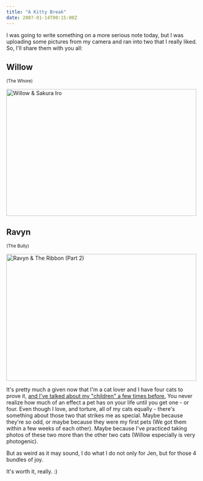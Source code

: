 ```yaml
---
title: "A Kitty Break"
date: 2007-01-14T00:15:00Z
---
```


I was going to write something on a more serious note today, but I was uploading some pictures from my camera and ran into two that I really liked. So, I'll share them with you all:

## Willow
<small>(The Whore)</small>

[<img src="http://farm1.static.flickr.com/133/356680871_5f418258ef.jpg" width="500" height="333" alt="Willow & Sakura Iro" />][1]

## Ravyn
<small>(The Bully)</small>

[<img src="http://farm1.static.flickr.com/125/356675904_401032fd1e.jpg" width="500" height="333" alt="Ravyn & The Ribbon (Part 2)" />][2]

It's pretty much a given now that I'm a cat lover and I have four cats to prove it, [and I've talked about my "children" a few times before.][3] You never realize how much of an effect a pet has on your life until you get one - or four. Even though I love, and torture, all of my cats equally - there's something about those two that strikes me as special. Maybe because they're so odd, or maybe because they were my first pets (We got them within a few weeks of each other). Maybe because I've practiced taking photos of these two more than the other two cats (Willow especially is very photogenic).

But as weird as it may sound, I do what I do not only for Jen, but for those 4 bundles of joy.

It's worth it, really. :)

[1]: http://www.flickr.com/photos/avalonstar/356680871/
[2]: http://www.flickr.com/photos/avalonstar/356675904/
[3]: http://avalonstar.com/blog/2005/sep/27/step-7-a-place-we-call-home/
